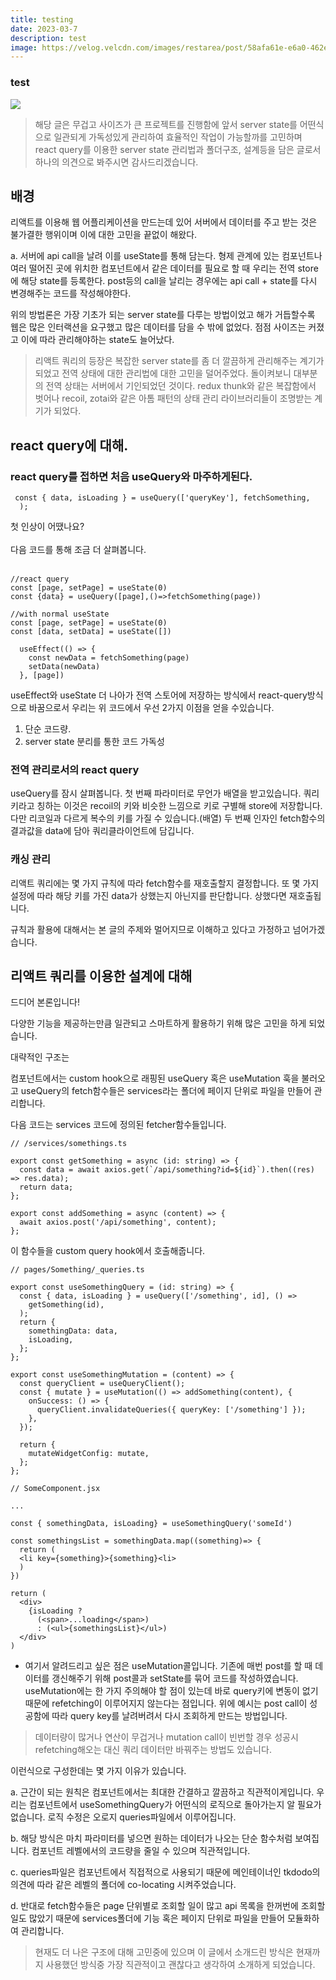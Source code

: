 ```yaml
---
title: testing
date: 2023-03-7
description: test
image: https://velog.velcdn.com/images/restarea/post/58afa61e-e6a0-462e-afd4-0864133c6537/image.png
---
```


### test

![](https://velog.velcdn.com/images/restarea/post/58afa61e-e6a0-462e-afd4-0864133c6537/image.png)

> 해당 글은 무겁고 사이즈가 큰 프로젝트를 진행함에 앞서 server state를 어떤식으로 일관되게 가독성있게 관리하여 효율적인 작업이 가능할까를 고민하며 react query를 이용한 server state 관리법과 폴더구조, 설계등을 담은 글로서 하나의 의견으로 봐주시면 감사드리겠습니다.

## 배경

리액트를 이용해 웹 어플리케이션을 만드는데 있어 서버에서 데이터를 주고 받는 것은 불가결한 행위이며 이에 대한 고민을 끝없이 해왔다.

a. 서버에 api call을 날려 이를 useState를 통해 담는다. 형제 관계에 있는 컴포넌트나 여러 떨어진 곳에 위치한 컴포넌트에서 같은 데이터를 필요로 할 때 우리는 전역 store에 해당 state를 등록한다. post등의 call을 날리는 경우에는 api call + state를 다시 변경해주는 코드를 작성해야한다.

위의 방법론은 가장 기초가 되는 server state를 다루는 방법이었고 해가 거듭할수록 웹은 많은 인터랙션을 요구했고 많은 데이터를 담을 수 밖에 없었다. 점점 사이즈는 커졌고 이에 따라 관리해야하는 state도 늘어났다.

> 리액트 쿼리의 등장은 복잡한 server state를 좀 더 깔끔하게 관리해주는 계기가 되었고 전역 상태에 대한 관리법에 대한 고민을 덜어주었다. 돌이켜보니 대부분의 전역 상태는 서버에서 기인되었던 것이다. redux thunk와 같은 복잡함에서 벗어나 recoil, zotai와 같은 아톰 패턴의 상태 관리 라이브러리들이 조명받는 계기가 되었다.

## react query에 대해.

### react query를 접하면 처음 useQuery와 마주하게된다.

```
 const { data, isLoading } = useQuery(['queryKey'], fetchSomething,
  );
```

첫 인상이 어땠나요?<br />
<br />
다음 코드를 통해 조금 더 살펴봅니다.<br />
<br />
```
//react query
const [page, setPage] = useState(0)
const {data} = useQuery([page],()=>fetchSomething(page))

//with normal useState
const [page, setPage] = useState(0)
const [data, setData] = useState([])

  useEffect(() => {
    const newData = fetchSomething(page)
    setData(newData)
  }, [page])
```

useEffect와 useState 더 나아가 전역 스토어에 저장하는 방식에서
react-query방식으로 바꿈으로서 우리는 위 코드에서 우선 2가지 이점을
얻을 수있습니다.

1. 단순 코드량.
2. server state 분리를 통한 코드 가독성

### 전역 관리로서의 react query

useQuery를 잠시 살펴봅니다.
첫 번째 파라미터로 무언가 배열을 받고있습니다.
쿼리키라고 칭하는 이것은 recoil의 키와 비슷한 느낌으로 키로 구별해 store에 저장합니다.
다만 리코일과 다르게 복수의 키를 가질 수 있습니다.(배열)
두 번째 인자인 fetch함수의 결과값을 data에 담아 쿼리클라이언트에 담깁니다.

### 캐싱 관리

리액트 쿼리에는 몇 가지 규칙에 따라 fetch함수를 재호출할지 결정합니다.
또 몇 가지 설정에 따라 해당 키를 가진 data가 상했는지 아닌지를 판단합니다.
상했다면 재호출됩니다.

규칙과 활용에 대해서는 본 글의 주제와 멀어지므로 이해하고 있다고 가정하고 넘어가겠습니다.

## 리액트 쿼리를 이용한 설계에 대해

드디어 본론입니다!

다양한 기능을 제공하는만큼 일관되고 스마트하게 활용하기 위해 많은 고민을 하게 되었습니다.

대략적인 구조는

컴포넌트에서는 custom hook으로 래핑된 useQuery 혹은 useMutation 훅을 불러오고 useQuery의 fetch함수들은 services라는 폴더에 페이지 단위로 파일을 만들어 관리합니다.

다음 코드는 services 코드에 정의된 fetcher함수들입니다.

```
// /services/somethings.ts

export const getSomething = async (id: string) => {
  const data = await axios.get(`/api/something?id=${id}`).then((res) => res.data);
  return data;
};

export const addSomething = async (content) => {
  await axios.post('/api/something', content);
};

```

이 함수들을 custom query hook에서 호출해줍니다.

```
// pages/Something/_queries.ts

export const useSomethingQuery = (id: string) => {
  const { data, isLoading } = useQuery(['/something', id], () =>
    getSomething(id),
  );
  return {
    somethingData: data,
    isLoading,
  };
};

export const useSomethingMutation = (content) => {
  const queryClient = useQueryClient();
  const { mutate } = useMutation(() => addSomething(content), {
    onSuccess: () => {
      queryClient.invalidateQueries({ queryKey: ['/something'] });
    },
  });

  return {
    mutateWidgetConfig: mutate,
  };
};

```

```
// SomeComponent.jsx

...

const { somethingData, isLoading} = useSomethingQuery('someId')

const somethingsList = somethingData.map((something)=> {
  return (
  <li key={something}>{something}<li>
  )
})

return (
  <div>
    {isLoading ?
      (<span>...loading</span>)
      : (<ul>{somethingsList}</ul>)
  </div>
)

```

- 여기서 알려드리고 싶은 점은 useMutation콜입니다.
  기존에 매번 post를 할 때 데이터를 갱신해주기 위해 post콜과 setState를 묶어 코드를 작성하였습니다. useMutation에는 한 가지 주의해야 할 점이 있는데 바로 query키에 변동이 없기 때문에 refetching이 이루어지지 않는다는 점입니다.
  위에 예시는 post call이 성공함에 따라 query key를 날려버려서 다시 조회하게 만드는 방법입니다.

> 데이터량이 많거나 연산이 무겁거나 mutation call이 빈번할 경우 성공시 refetching해오는 대신 쿼리 데이터만 바꿔주는 방법도 있습니다.

이런식으로 구성한데는 몇 가지 이유가 있습니다.

a. 근간이 되는 원칙은 컴포넌트에서는 최대한 간결하고 깔끔하고 직관적이게입니다. 우리는 컴포넌트에서 useSomethingQuery가 어떤식의 로직으로 돌아가는지 알 필요가 없습니다.
로직 수정은 오로지 queries파일에서 이루어집니다.

b. 해당 방식은 마치 파라미터를 넣으면 원하는 데이터가 나오는 단순 함수처럼 보여집니다. 컴포넌트 레벨에서의 코드량을 줄일 수 있으며 직관적입니다.

c. queries파일은 컴포넌트에서 직접적으로 사용되기 때문에 메인테이너인 tkdodo의 의견에 따라 같은 레벨의 폴더에 co-locating 시켜주었습니다.

d. 반대로 fetch함수들은 page 단위별로 조회할 일이 많고 api 목록을 한꺼번에 조회할 일도 많았기 때문에 services폴더에 기능 혹은 페이지 단위로 파일을 만들어 모듈화하여 관리합니다.

> 현재도 더 나은 구조에 대해 고민중에 있으며 이 글에서 소개드린 방식은 현재까지 사용했던 방식중 가장 직관적이고 괜찮다고 생각하여 소개하게 되었습니다.
